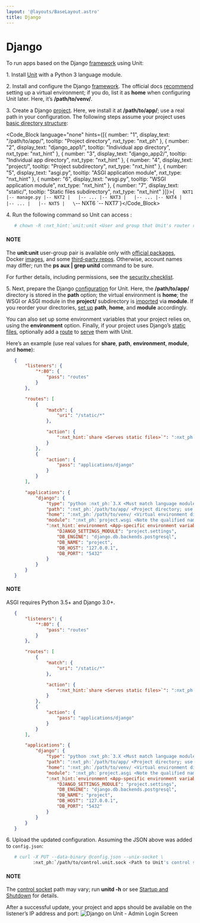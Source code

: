 ```yaml
---
layout: '@layouts/BaseLayout.astro'
title: Django
---
```

# Django

To run apps based on the Django [framework](https://www.djangoproject.com) using Unit:

1\. Install [Unit](../installation.md#installation-precomp-pkgs) with a Python 3 language module.

2\. Install and configure the Django [framework](https://www.djangoproject.com).  The official docs [recommend](https://docs.djangoproject.com/en/stable/topics/install/#installing-an-official-release-with-pip) setting up a virtual environment; if you do, list it as **home** when configuring Unit later.  Here, it’s **/path/to/venv/**.

3\. Create a Django [project](https://docs.djangoproject.com/en/stable/intro/tutorial01/).  Here, we install it at **/path/to/app/**; use a real path in your configuration. The following steps assume your project uses [basic directory structure](https://docs.djangoproject.com/en/stable/ref/django-admin/#django-admin-startproject):

<Code_Block language="none" hints={[{ number: "1", display_text: "/path/to/app/", tooltip: "Project directory", nxt_type: "nxt_ph" }, { number: "2", display_text: "django_app1/", tooltip: "Individual app directory", nxt_type: "nxt_hint" }, { number: "3", display_text: "django_app2/", tooltip: "Individual app directory", nxt_type: "nxt_hint" }, { number: "4", display_text: "project/", tooltip: "Project subdirectory", nxt_type: "nxt_hint" }, { number: "5", display_text: "asgi.py", tooltip: "ASGI application module", nxt_type: "nxt_hint" }, { number: "6", display_text: "wsgi.py", tooltip: "WSGI application module", nxt_type: "nxt_hint" }, { number: "7", display_text: "static/", tooltip: "Static files subdirectory", nxt_type: "nxt_hint" }]}>{`   NXT1
   |-- manage.py
   |-- NXT2
   |   |-- ...
   |-- NXT3
   |   |-- ...
   |-- NXT4
   |   |-- ...
   |   |-- NXT5
   |   \`-- NXT6
   \`-- NXT7`}</Code_Block>

4\. Run the following command so Unit can access :

```bash
   # chown -R :nxt_hint:`unit:unit <User and group that Unit's router runs as by default>` :nxt_ph:`/path/to/app/ <Path to the application files such as /data/www/app/; use a real path in your commands>`
```

#### NOTE

The **unit:unit** user-group pair is available only with [official packages](../installation.md#installation-precomp-pkgs), Docker [images](../installation.md#installation-docker), and some [third-party repos](../installation.md#installation-community-repos).  Otherwise, account names may differ; run the **ps aux \| grep unitd** command to be sure.

For further details, including permissions, see the [security checklist](security.md#security-apps).

5\. Next, prepare the Django [configuration](../configuration.md#configuration-python) for Unit.  Here, the **/path/to/app/** directory is stored in the **path** option; the virtual environment is **home**; the WSGI or ASGI module in the **project/** subdirectory is [imported](https://docs.python.org/3/reference/import.html) via **module**.  If you reorder your directories, [set up](../configuration.md#configuration-python) **path**, **home**, and **module** accordingly.

You can also set up some environment variables that your project relies on, using the **environment** option.  Finally, if your project uses Django’s [static files](https://docs.djangoproject.com/en/stable/howto/static-files/), optionally add a [route](../configuration.md#configuration-routes) to [serve](../configuration.md#configuration-static) them with Unit.

Here’s an example (use real values for **share**, **path**, **environment**, **module**, and **home**):

```json
   {
       "listeners": {
           "*:80": {
               "pass": "routes"
           }
       },

       "routes": [
           {
               "match": {
                   "uri": "/static/*"
               },

               "action": {
                   ":nxt_hint:`share <Serves static files>`": ":nxt_ph:`/path/to/app <Thus, URIs starting with /static/ are served from /path/to/app/static/>`$uri"
               }
           },
           {
               "action": {
                   "pass": "applications/django"
               }
           }
       ],

       "applications": {
           "django": {
               "type": "python :nxt_ph:`3.X <Must match language module version and virtual environment version>`",
               "path": ":nxt_ph:`/path/to/app/ <Project directory; use a real path in your configuration>`",
               "home": ":nxt_ph:`/path/to/venv/ <Virtual environment directory; use a real path in your configuration>`",
               "module": ":nxt_ph:`project.wsgi <Note the qualified name of the WSGI module; use a real project directory name in your configuration>`",
               ":nxt_hint:`environment <App-specific environment variables>`": {
                   "DJANGO_SETTINGS_MODULE": "project.settings",
                   "DB_ENGINE": "django.db.backends.postgresql",
                   "DB_NAME": "project",
                   "DB_HOST": "127.0.0.1",
                   "DB_PORT": "5432"
               }
           }
       }
   }
```

#### NOTE

ASGI requires Python 3.5+ and Django 3.0+.

```json
   {
       "listeners": {
           "*:80": {
               "pass": "routes"
           }
       },

       "routes": [
           {
               "match": {
                   "uri": "/static/*"
               },

               "action": {
                   ":nxt_hint:`share <Serves static files>`": ":nxt_ph:`/path/to/app <Thus, URIs starting with /static/ are served from /path/to/app/static/>`$uri"
               }
           },
           {
               "action": {
                   "pass": "applications/django"
               }
           }
       ],

       "applications": {
           "django": {
               "type": "python :nxt_ph:`3.X <Must match language module version and virtual environment version>`",
               "path": ":nxt_ph:`/path/to/app/ <Project directory; use a real path in your configuration>`",
               "home": ":nxt_ph:`/path/to/venv/ <Virtual environment directory; use a real path in your configuration>`",
               "module": ":nxt_ph:`project.asgi <Note the qualified name of the ASGI module; use a real project directory name in your configuration>`",
               ":nxt_hint:`environment <App-specific environment variables>`": {
                   "DJANGO_SETTINGS_MODULE": "project.settings",
                   "DB_ENGINE": "django.db.backends.postgresql",
                   "DB_NAME": "project",
                   "DB_HOST": "127.0.0.1",
                   "DB_PORT": "5432"
               }
           }
       }
   }
```

6\. Upload the updated configuration.  Assuming the JSON above was added to `config.json`:

```bash
   # curl -X PUT --data-binary @config.json --unix-socket \
          :nxt_ph:`/path/to/control.unit.sock <Path to Unit's control socket in your installation>` :nxt_hint:`http://localhost/config/ <Path to the config section in Unit's control API>`
```

#### NOTE

The [control socket](../controlapi.md#configuration-socket) path may vary; run **unitd -h** or see [Startup and Shutdown](source.md#source-startup) for details.

After a successful update, your project and apps should be available on the listener’s IP address and port: ![Django on Unit - Admin Login Screen](/django.png)